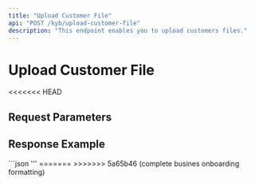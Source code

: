 ```yaml
---
title: "Upload Customer File"
api: "POST /kyb/upload-customer-file"
description: "This endpoint enables you to upload customers files."
---
```


# Upload Customer File

<ParamField body="customerId" type="string" required></ParamField>

<<<<<<< HEAD
## Request Parameters

<ParamField body="customerId" type="string" required>
</ParamField>

<ParamField body="fileType" type="string" required>
</ParamField>

## Response Example

<ResponseExample>
```json
'''
=======
<ParamField body="fileType" type="string" required></ParamField>
>>>>>>> 5a65b46 (complete busines onboarding formatting)
